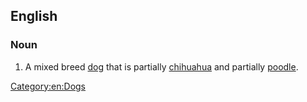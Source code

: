 ==English==

===Noun===
{{en-noun}}

# {{label|en|slang}} A mixed breed [[dog]] that is partially [[chihuahua]] and partially [[poodle]].

[[Category:en:Dogs]]
